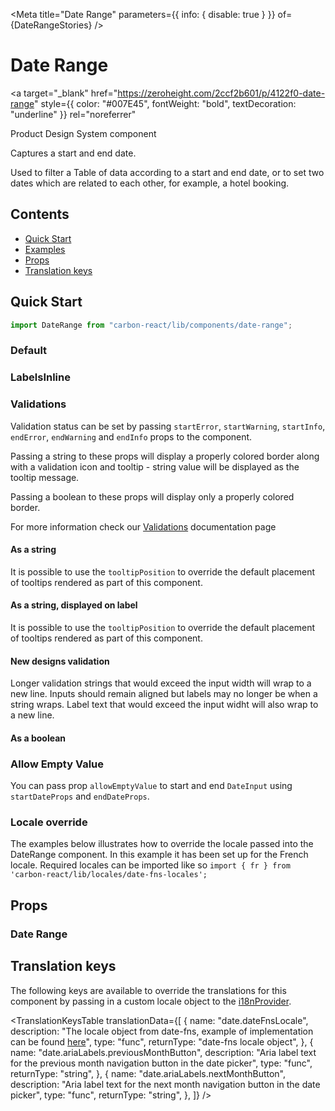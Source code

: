 

<Meta
  title="Date Range"
  parameters={{ info: { disable: true } }}
  of={DateRangeStories}
/>

# Date Range

<a
  target="_blank"
  href="https://zeroheight.com/2ccf2b601/p/4122f0-date-range"
  style={{ color: "#007E45", fontWeight: "bold", textDecoration: "underline" }}
  rel="noreferrer"
>
  Product Design System component
</a>

Captures a start and end date.

Used to filter a Table of data according to a start and end date, or to set two dates which are related to each other, for example, a hotel booking.

## Contents

- [Quick Start](#quick-start)
- [Examples](#examples)
- [Props](#props)
- [Translation keys](#translation-keys)

## Quick Start

```javascript
import DateRange from "carbon-react/lib/components/date-range";
```

### Default

<Canvas name="default" of={DateRangeStories.DefaultStory} />

### LabelsInline

<Canvas name="labelsInline" of={DateRangeStories.LabelsInline} />

### Validations

Validation status can be set by passing `startError`, `startWarning`, `startInfo`, `endError`, `endWarning` and `endInfo` props to the component.

Passing a string to these props will display a properly colored border along with a validation icon and tooltip - string value will be displayed as the tooltip message.

Passing a boolean to these props will display only a properly colored border.

For more information check our [Validations](?path=/docs/documentation-validations--page "Validations") documentation page

#### As a string

<Canvas
  name="validations - string - component"
  of={DateRangeStories.ValidationsStringComponent}
/>

It is possible to use the `tooltipPosition` to override the default placement of tooltips rendered as part of this component.

<Canvas
  name="validations - string - with tooltipPosition overriden - component"
  of={DateRangeStories.ValidationsStringWithTooltipPositionOverriddenComponent}
/>

#### As a string, displayed on label

<Canvas
  name="validations - string - label"
  of={DateRangeStories.ValidationsStringLabel}
/>

It is possible to use the `tooltipPosition` to override the default placement of tooltips rendered as part of this component.

<Canvas
  name="validations - string - with tooltipPosition overriden - label"
  of={DateRangeStories.ValidationsStringWithTooltipPositionOverriddenLabel}
/>

#### New designs validation

Longer validation strings that would exceed the input width will wrap to a new line. Inputs
should remain aligned but labels may no longer be when a string wraps. Label text that would
exceed the input widht will also wrap to a new line.

<Canvas
  name="validations - string - new design"
  of={DateRangeStories.ValidationsStringNewDesign}
/>

#### As a boolean

<Canvas name="validations - boolean" of={DateRangeStories.ValidationsBoolean} />

### Allow Empty Value

You can pass prop `allowEmptyValue` to start and end `DateInput` using `startDateProps` and `endDateProps`.

<Canvas name="allowEmptyValue" of={DateRangeStories.AllowEmptyValue} />

### Locale override

The examples below illustrates how to override the locale passed into the DateRange component. In this example it has been set up for
the French locale. Required locales can be imported like so `import { fr } from 'carbon-react/lib/locales/date-fns-locales';`

<Canvas
  name="locale override - example implementation"
  of={DateRangeStories.LocaleOverrideExampleImplementation}
/>

## Props

### Date Range

<ArgTypes of={DateRangeStories} />

## Translation keys

The following keys are available to override the translations for this component by passing in a custom locale object to the
[i18nProvider](https://carbon.sage.com/?path=/story/documentation-i18n--page).

<TranslationKeysTable
  translationData={[
    {
      name: "date.dateFnsLocale",
      description:
        "The locale object from date-fns, example of implementation can be found [here](#locale-override)",
      type: "func",
      returnType: "date-fns locale object",
    },
    {
      name: "date.ariaLabels.previousMonthButton",
      description:
        "Aria label text for the previous month navigation button in the date picker",
      type: "func",
      returnType: "string",
    },
    {
      name: "date.ariaLabels.nextMonthButton",
      description:
        "Aria label text for the next month navigation button in the date picker",
      type: "func",
      returnType: "string",
    },
  ]}
/>
